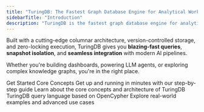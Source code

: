 ```yaml
---
title: "TuringDB: The Fastest Graph Database Engine for Analytical Workloads"
sidebarTitle: "Introduction"
description: "TuringDB is the fastest graph database engine for analytical, AI-driven, and read-intensive workloads"
---
```


Built with a cutting-edge columnar architecture, version-controlled storage, and zero-locking execution, TuringDB gives you **blazing-fast queries**, **snapshot isolation**, and **seamless integration** with modern AI pipelines.

Whether you're building dashboards, powering LLM agents, or exploring complex knowledge graphs, you're in the right place.

<CardGroup cols={2}>
  <Card icon="rocket" href="/quickstart" cta="Get Started">
    Get Started
  </Card>
  <Card icon="book-open" href="/concepts" cta="Core Concepts">
    Core Concepts
  </Card>
</CardGroup>

<CardGroup cols={2}>
  <Card title="Quickstart" href="/quickstart" img="images/rocket.png">
    Get up and running in minutes with our step-by-step guide
  </Card>
  <Card title="TuringDB Concepts & Architecture" href="/concepts/overview" img="images/tree.png">
    Learn about the core concepts and architecture of TuringDB
  </Card>
  <Card title="Query & Search Language" href="/query/cypher_subset" img="images/query.png">
    TuringDB query language based on OpenCypher
  </Card>
  <Card title="Examples" img="images/infra.png">
    Explore real-world examples and advanced use cases
  </Card>
</CardGroup>